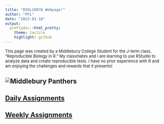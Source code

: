 ```yaml
---
title: "BIOL1007A Webpage!"
author: "PFL"
date: "2023-01-10"
output:
  prettydoc::html_pretty:
    theme: tactile
    highlight: github
---
```

<font size="2"> This page was created by a Middlebury College Student for the J-term class, "Reproducible Biology in R." My classmates and I are learning to use RStudio to analyze data and create reproducible tests. I have no prior experience with R and am enjoying the challenges and rewards that it presents! </font>

![Middlebury Panthers](http://www.nicholasmoegly.com/wp-content/uploads/2017/04/Nicholas-Moegly-Middlebury-Mascot-Logo.jpg)
--- 

## [Daily Assignments](Daily_Assignments.html)



## [Weekly Assignments](Weekly_Assignments.html)




